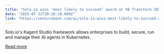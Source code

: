 ```yaml
---
title: "Solo.io wins ‘most likely to succeed’ award at VB Transform 2025 innovation showcase"
date: "2025-07-11T20:18:18.000Z"
link: "https://venturebeat.com/ai/solo-io-wins-most-likely-to-succeed-award-at-vb-transform-2025-innovation-showcase/"
---
```


Solo.io's Kagent Studio framework allows enterprises to build, secure, run and manage their AI agents in Kubernetes. 

[Read more](https://venturebeat.com/ai/solo-io-wins-most-likely-to-succeed-award-at-vb-transform-2025-innovation-showcase/)
